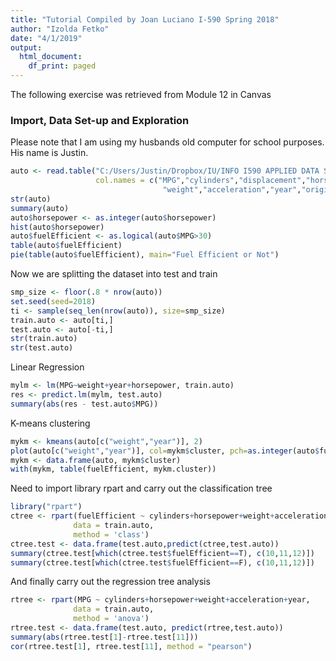 ```yaml
---
title: "Tutorial Compiled by Joan Luciano I-590 Spring 2018"
author: "Izolda Fetko"
date: "4/1/2019"
output:
  html_document:
    df_print: paged
---
```


The following exercise was retrieved from Module 12 in Canvas



### Import, Data Set-up and Exploration
Please note that I am using my husbands old computer for school purposes. His name is Justin.

```r
auto <- read.table("C:/Users/Justin/Dropbox/IU/INFO I590 APPLIED DATA SCIENCE/Exercises/auto-mpg.data",
                   col.names = c("MPG","cylinders","displacement","horsepower",
                                  "weight","acceleration","year","origin","name"))
str(auto)
summary(auto)
auto$horsepower <- as.integer(auto$horsepower)
hist(auto$horsepower)
auto$fuelEfficient <- as.logical(auto$MPG>30)
table(auto$fuelEfficient)
pie(table(auto$fuelEfficient), main="Fuel Efficient or Not")

```

Now we are splitting the dataset into test and train
```r
smp_size <- floor(.8 * nrow(auto))
set.seed(seed=2018)
ti <- sample(seq_len(nrow(auto)), size=smp_size) 
train.auto <- auto[ti,]
test.auto <- auto[-ti,]
str(train.auto)
str(test.auto)

```

Linear Regression
```r
mylm <- lm(MPG~weight+year+horsepower, train.auto)
res <- predict.lm(mylm, test.auto)
summary(abs(res - test.auto$MPG))
```

K-means clustering
```r
mykm <- kmeans(auto[c("weight","year")], 2)
plot(auto[c("weight","year")], col=mykm$cluster, pch=as.integer(auto$fuelEfficient))
mykm <- data.frame(auto, mykm$cluster)
with(mykm, table(fuelEfficient, mykm.cluster))
```

Need to import library rpart  and carry out the classification tree

```r
library("rpart")
ctree <- rpart(fuelEfficient ~ cylinders+horsepower+weight+acceleration+year,
              data = train.auto,
              method = 'class')
ctree.test <- data.frame(test.auto,predict(ctree,test.auto))
summary(ctree.test[which(ctree.test$fuelEfficient==T), c(10,11,12)])
summary(ctree.test[which(ctree.test$fuelEfficient==F), c(10,11,12)])
```

And finally carry out the regression tree analysis

```r
rtree <- rpart(MPG ~ cylinders+horsepower+weight+acceleration+year,
              data = train.auto,
              method = 'anova')
rtree.test <- data.frame(test.auto, predict(rtree,test.auto))
summary(abs(rtree.test[1]-rtree.test[11]))
cor(rtree.test[1], rtree.test[11], method = "pearson")
```
